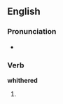 ==English==

===Pronunciation===
* {{homophones|withered}}

===Verb===
'''whithered'''

# {{obsolete}} {{past of|[[whither]]}}